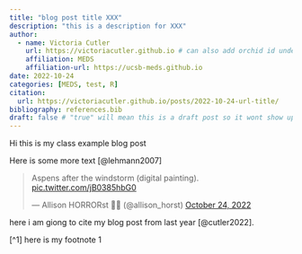 ```yaml
---
title: "blog post title XXX"
description: "this is a description for XXX"
author:
  - name: Victoria Cutler
    url: https://victoriacutler.github.io # can also add orchid id under here
    affiliation: MEDS 
    affiliation-url: https://ucsb-meds.github.io
date: 2022-10-24
categories: [MEDS, test, R]
citation:
  url: https://victoriacutler.github.io/posts/2022-10-24-url-title/
bibliography: references.bib
draft: false # "true" will mean this is a draft post so it wont show up on my site
---
```


Hi this is my class example blog post

Here is some more text [@lehmann2007]

<blockquote class="twitter-tweet"><p lang="en" dir="ltr">Aspens after the windstorm (digital painting). <a href="https://t.co/jB0385hbG0">pic.twitter.com/jB0385hbG0</a></p>&mdash; Allison HORRORst 👻🎃 (@allison_horst) <a href="https://twitter.com/allison_horst/status/1584354776552116226?ref_src=twsrc%5Etfw">October 24, 2022</a></blockquote> <script async src="https://platform.twitter.com/widgets.js" charset="utf-8"></script>

here i am giong to cite my blog post from last year [@cutler2022].

[^1] here is my footnote 1
